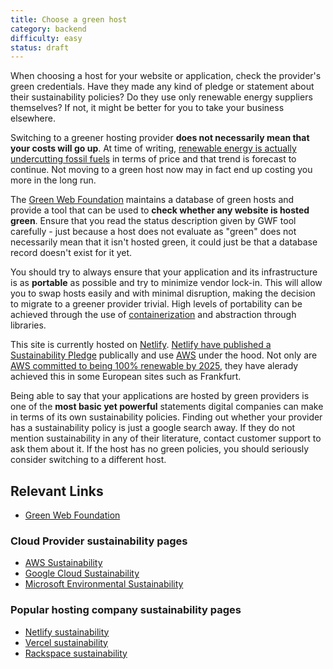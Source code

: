 ```yaml
---
title: Choose a green host
category: backend
difficulty: easy
status: draft
---
```


When choosing a host for your website or application, check the provider's green credentials. Have they made any kind of pledge or statement about their sustainability policies? Do they use only renewable energy suppliers themselves? If not, it might be better for you to take your business elsewhere.

Switching to a greener hosting provider **does not necessarily mean that your costs will go up**. At time of writing, [renewable energy is actually undercutting fossil fuels](https://en.wikipedia.org/wiki/Cost_of_electricity_by_source) in terms of price and that trend is forecast to continue. Not moving to a green host now may in fact end up costing you more in the long run.

The [Green Web Foundation](https://www.thegreenwebfoundation.org/) maintains a database of green hosts and provide a tool that can be used to **check whether any website is hosted green**. Ensure that you read the status description given by GWF tool carefully - just because a host does not evaluate as "green" does not necessarily mean that it isn't hosted green, it could just be that a database record doesn't exist for it yet.

You should try to always ensure that your application and its infrastructure is as **portable** as possible and try to minimize vendor lock-in. This will allow you to swap hosts easily and with minimal disruption, making the decision to migrate to a greener provider trivial. High levels of portability can be achieved through the use of [containerization](<https://en.wikipedia.org/wiki/Docker_(software)>) and abstraction through libraries.

This site is currently hosted on [Netlify](https://www.netlify.com/). [Netlify have published a Sustainability Pledge](https://www.netlify.com/sustainability/) publically and use [AWS](https://sustainability.aboutamazon.com/environment/the-cloud?energyType=true) under the hood. Not only are [AWS committed to being 100% renewable by 2025](https://sustainability.aboutamazon.com/environment/the-cloud), they have alerady achieved this in some European sites such as Frankfurt.

Being able to say that your applications are hosted by green providers is one of the **most basic yet powerful** statements digital companies can make in terms of its own sustainability policies. Finding out whether your provider has a sustainability policy is just a google search away. If they do not mention sustainability in any of their literature, contact customer support to ask them about it. If the host has no green policies, you should seriously consider switching to a different host.

## Relevant Links

- [Green Web Foundation](https://www.thegreenwebfoundation.org/)

### Cloud Provider sustainability pages

- [AWS Sustainability](https://sustainability.aboutamazon.com/environment/the-cloud)
- [Google Cloud Sustainability](https://cloud.google.com/sustainability)
- [Microsoft Environmental Sustainability](https://www.microsoft.com/en-us/corporate-responsibility/sustainability)

### Popular hosting company sustainability pages

- [Netlify sustainability](https://www.netlify.com/sustainability/)
- [Vercel sustainability](https://vercel.com/support/articles/what-is-vercel-green-energy-policy)
- [Rackspace sustainability](https://www.rackspace.com/en-gb/about/responsibility)
